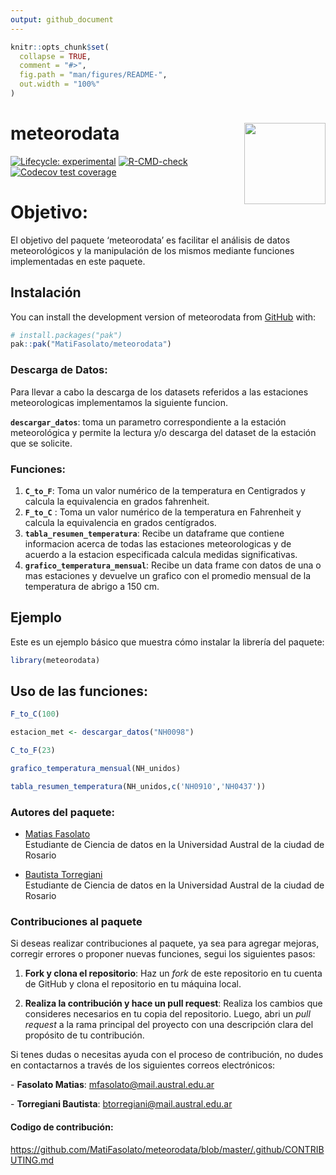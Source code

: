 ```yaml
---
output: github_document
---
```


<!-- README.md is generated from README.Rmd. Please edit that file -->

```r
knitr::opts_chunk$set(
  collapse = TRUE,
  comment = "#>",
  fig.path = "man/figures/README-",
  out.width = "100%"
)
```

# meteorodata <img src="man/figures/meteoro.png" align="right" width="130"/>

<!-- badges: start -->

[![Lifecycle: experimental](https://img.shields.io/badge/lifecycle-experimental-orange.svg)](https://lifecycle.r-lib.org/articles/stages.html#experimental) [![R-CMD-check](https://github.com/MatiFasolato/meteorodata/actions/workflows/R-CMD-check.yaml/badge.svg)](https://github.com/MatiFasolato/meteorodata/actions/workflows/R-CMD-check.yaml) [![Codecov test coverage](https://codecov.io/gh/MatiFasolato/meteorodata/graph/badge.svg)](https://app.codecov.io/gh/MatiFasolato/meteorodata)

<!-- badges: end -->

# Objetivo:

El objetivo del paquete ‘meteorodata’ es facilitar el análisis de datos meteorológicos y la manipulación de los mismos mediante funciones implementadas en este paquete.

## Instalación

You can install the development version of meteorodata from [GitHub](https://github.com/) with:

``` r
# install.packages("pak")
pak::pak("MatiFasolato/meteorodata")
```

### Descarga de Datos:

Para llevar a cabo la descarga de los datasets referidos a las estaciones meteorologicas implementamos la siguiente funcion.

**`descargar_datos`**: toma un parametro correspondiente a la estación meteorológica y permite la lectura y/o descarga del dataset de la estación que se solicite.

### Funciones:

1.  **`C_to_F`**: Toma un valor numérico de la temperatura en Centigrados y calcula la equivalencia en grados fahrenheit.
2.  **`F_to_C`** : Toma un valor numérico de la temperatura en Fahrenheit y calcula la equivalencia en grados centígrados.
3.  **`tabla_resumen_temperatura`**: Recibe un dataframe que contiene informacion acerca de todas las estaciones meteorologicas y de acuerdo a la estacion especificada calcula medidas significativas.
4.  **`grafico_temperatura_mensual`**: Recibe un data frame con datos de una o mas estaciones y devuelve un grafico con el promedio mensual de la temperatura de abrigo a 150 cm.

## Ejemplo

Este es un ejemplo básico que muestra cómo instalar la librería del paquete:

```r
library(meteorodata)
```

## Uso de las funciones:

```r
F_to_C(100)
```

```r
estacion_met <- descargar_datos("NH0098")
```

```r
C_to_F(23)
```

```r
grafico_temperatura_mensual(NH_unidos)
```

```r
tabla_resumen_temperatura(NH_unidos,c('NH0910','NH0437'))
```

### Autores del paquete:

-   [Matias Fasolato](https://github.com/MatiFasolato)\
    Estudiante de Ciencia de datos en la Universidad Austral de la ciudad de Rosario

-   [Bautista Torregiani](https://github.com/BautistaTorregiani)\
    Estudiante de Ciencia de datos en la Universidad Austral de la ciudad de Rosario

### Contribuciones al paquete

Si deseas realizar contribuciones al paquete, ya sea para agregar mejoras, corregir errores o proponer nuevas funciones, segui los siguientes pasos:

1.  **Fork y clona el repositorio**: Haz un *fork* de este repositorio en tu cuenta de GitHub y clona el repositorio en tu máquina local.

2.  **Realiza la contribución y hace un pull request**: Realiza los cambios que consideres necesarios en tu copia del repositorio. Luego, abri un *pull request* a la rama principal del proyecto con una descripción clara del propósito de tu contribución.

Si tenes dudas o necesitas ayuda con el proceso de contribución, no dudes en contactarnos a través de los siguientes correos electrónicos:

\- **Fasolato Matias**: [mfasolato\@mail.austral.edu.ar](mailto:mfasolato@mail.austral.edu.ar)

\- **Torregiani Bautista**: [btorregiani\@mail.austral.edu.ar](mailto:btorregiani@mail.austral.edu.ar)

#### Codigo de contribución:

<https://github.com/MatiFasolato/meteorodata/blob/master/.github/CONTRIBUTING.md>
